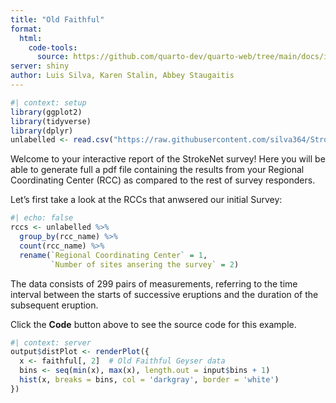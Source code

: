 ```yaml
---
title: "Old Faithful"
format: 
  html:
    code-tools: 
      source: https://github.com/quarto-dev/quarto-web/tree/main/docs/interactive/shiny/_examples/old-faithful/shiny-old-faithful.qmd
server: shiny
author: Luis Silva, Karen Stalin, Abbey Staugaitis
---
```


```r
#| context: setup
library(ggplot2)
library(tidyverse)
library(dplyr)
unlabelled <- read.csv("https://raw.githubusercontent.com/silva364/StrokeNetSurvey/main/StrokeNetWorkflowSur_DATA_2023-10-03_1610.csv")

```

Welcome to your interactive report of the StrokeNet survey! Here you will be able to generate full a pdf file containing the results from your Regional Coordinating Center (RCC) as compared to the rest of survey responders.

Let's first take a look at the RCCs that anwsered our initial Survey:

```r
#| echo: false
rccs <- unlabelled %>%
  group_by(rcc_name) %>%
  count(rcc_name) %>%
  rename(`Regional Coordinating Center` = 1,
         `Number of sites ansering the survey` = 2)

```

The data consists of 299 pairs of measurements, referring to the time interval
between the starts of successive eruptions and the duration of the subsequent
eruption.

Click the **Code** button above to see the source code for this example.

```r
#| context: server
output$distPlot <- renderPlot({
  x <- faithful[, 2]  # Old Faithful Geyser data
  bins <- seq(min(x), max(x), length.out = input$bins + 1)
  hist(x, breaks = bins, col = 'darkgray', border = 'white')
})
```
